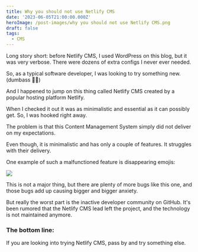 ```yaml
---
title: Why you should not use Netlify CMS
date: '2023-06-05T21:00:00.000Z'
heroImage: /post-images/why you should not use Netlify CMS.png
draft: false
tags:
  - CMS
---
```



Long story short: before Netlify CMS, I used WordPress on this blog, but it was very verbose. There were dozens of extra configs I never ever needed.

So, as a typical software developer, I was looking to try something new. (dumbass 🤦‍♂️)

And I happened to jump on this thing called Netlify CMS created by a popular hosting platform Netlify.

When I checked it out it was as minimalistic and essential as it can possibly get. So, I was hooked right away.

The problem is that this Content Management System simply did not deliver on my expectations.

Even though, it is minimalistic and has only a couple of features. It struggles with their delivery.

One example of such a malfunctioned feature is disappearing emojis:

![](/post-images/netlify-cms-emoji-bug.gif)

This is not a major thing, but there are plenty of more bugs like this one, and those bugs add up causing bigger and bigger anxiety.

But really the worst part is the inactive developer community on GitHub. It's been rumored that the Netlify CMS lead left the project, and the technology is not maintained anymore.

### The bottom line:

If you are looking into trying Netlify CMS, pass by and try something else.
